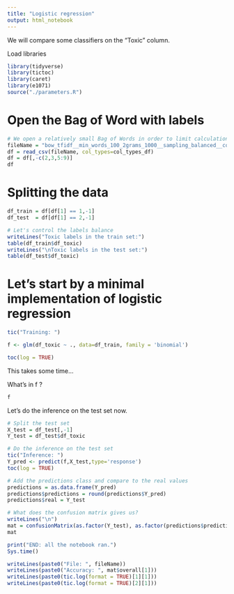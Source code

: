 ```yaml
---
title: "Logistic regression"
output: html_notebook
---
```


We will compare some classifiers on the "Toxic" column.

Load libraries

```r
library(tidyverse)
library(tictoc)
library(caret)
library(e1071)
source("./parameters.R")
```


# Open the Bag of Word with labels

```r
# We open a relatively small Bag of Words in order to limit calculation time
fileName = "bow_tfidf__min_words_100_2grams_1000__sampling_balanced__cor_cut_1_from_1408_to_1408.csv"
df = read_csv(fileName, col_types=col_types_df)
df = df[,-c(2,3,5:9)]
df
```


# Splitting the data

```r
df_train = df[df[1] == 1,-1]
df_test  = df[df[1] == 2,-1]

# Let's control the labels balance
writeLines("Toxic labels in the train set:")
table(df_train$df_toxic)
writeLines("\nToxic labels in the test set:")
table(df_test$df_toxic)
```
# Let's start by a minimal implementation of logistic regression

```r
tic("Training: ")

f <- glm(df_toxic ~ ., data=df_train, family = 'binomial')

toc(log = TRUE)
```
This takes some time...

What's in f ?

```r
f
```


Let's do the inference on the test set now.

```r
# Split the test set
X_test = df_test[,-1]
Y_test = df_test$df_toxic

# Do the inference on the test set
tic("Inference: ")
Y_pred <- predict(f,X_test,type='response')
toc(log = TRUE)

# Add the predictions class and compare to the real values
predictions = as.data.frame(Y_pred)
predictions$predictions = round(predictions$Y_pred)
predictions$real = Y_test

# What does the confusion matrix gives us?
writeLines("\n")
mat = confusionMatrix(as.factor(Y_test), as.factor(predictions$predictions))
mat
```

```r
print("END: all the notebook ran.")
Sys.time()

writeLines(paste0("File: ", fileName))
writeLines(paste0("Accuracy: ", mat$overall[1]))
writeLines(paste0(tic.log(format = TRUE)[1][1]))
writeLines(paste0(tic.log(format = TRUE)[2][1]))
```



